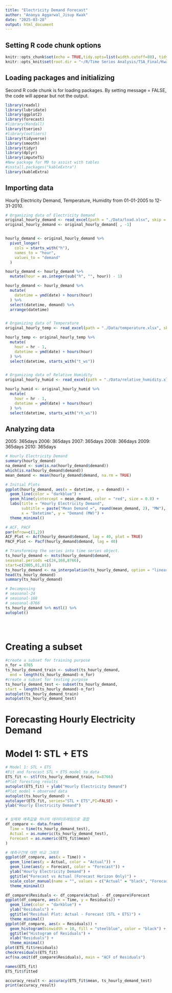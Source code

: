 ```yaml
---
title: "Electricity Demand Forecast"
author: "Ananya Aggarwal_Jisup Kwak"
date: "2025-03-28"
output: html_document
---
```


## Setting R code chunk options

```r
knitr::opts_chunk$set(echo = TRUE,tidy.opts=list(width.cutoff=80), tidy=FALSE)
knitr::opts_knit$set(root.dir = "~/R/Time Series Analysis/TSA_Final/KwakAggarwal_ENV797_TSA_ForecastCompetition_S25")
```

## Loading packages and initializing

Second R code chunk is for loading packages. By setting message = FALSE, the code will appear but not the output.

```r
library(readxl)
library(lubridate)
library(ggplot2)
library(forecast)  
#library(Kendall)
library(tseries)
#library(outliers)
library(tidyverse)
library(smooth)
library(tidyr)
library(dplyr)
library(imputeTS)
#New package for M9 to assist with tables
#install.packages("kableExtra")
library(kableExtra)

```

## Importing data

Hourly Electricity Demand, Temperature, Humidity from 01-01-2005 to 12-31-2010.

```r
# Organizing data of Electricity Demand
original_hourly_demand <- read_excel(path = "./Data/load.xlsx", skip = 0, sheet = "Sheet1", col_names = TRUE)
original_hourly_demand <- original_hourly_demand[ , -1]


hourly_demand <- original_hourly_demand %>%
  pivot_longer(
    cols = starts_with("h"),
    names_to = "hour",
    values_to = "demand"
  )

hourly_demand <- hourly_demand %>%
  mutate(hour = as.integer(sub("h", "", hour)) - 1)

hourly_demand <- hourly_demand %>%
  mutate(
    datetime = ymd(date) + hours(hour)
  ) %>%
  select(datetime, demand) %>%
  arrange(datetime)


# Organizing data of Temperature
original_hourly_temp <- read_excel(path = "./Data/temperature.xlsx", skip = 0, sheet = "Sheet1", col_names = TRUE)

hourly_temp <- original_hourly_temp %>%
  mutate(
    hour = hr - 1,
    datetime = ymd(date) + hours(hour)
  ) %>%
  select(datetime, starts_with("t_ws"))


# Organizing data of Relative Humidity
original_hourly_humid <- read_excel(path = "./Data/relative_humidity.xlsx", skip = 0, sheet = "Sheet1", col_names = TRUE)

hourly_humid <- original_hourly_humid %>%
  mutate(
    hour = hr - 1,
    datetime = ymd(date) + hours(hour)
  ) %>%
  select(datetime, starts_with("rh_ws"))


```

## Analyzing data
2005: 365days
2006: 365days
2007: 365days
2008: 366days
2009: 365days
2010: 365days

```r
# Hourly Electricity Demand
summary(hourly_demand)
na_demand <- sum(is.na(hourly_demand$demand))
which(is.na(hourly_demand$demand))
mean_demand <- mean(hourly_demand$demand, na.rm = TRUE)

# Initial Plots
ggplot(hourly_demand, aes(x = datetime, y = demand)) +
  geom_line(color = "darkblue") +
  geom_hline(yintercept = mean_demand, color = "red", size = 0.8) +
  labs(title = "Hourly Electricity Demand",
       subtitle = paste("Mean Demand =", round(mean_demand, 2), "MW"),
       x = "Datetime", y = "Demand (MW)") +
  theme_minimal()

# ACF, PACF
par(mfrow=c(1,2))
ACF_Plot <- Acf(hourly_demand$demand, lag = 40, plot = TRUE)
PACF_Plot <- Pacf(hourly_demand$demand, lag = 40)

# Transforming the series into time series object.
ts_hourly_demand <- msts(hourly_demand$demand,
seasonal.periods =c(24,168,8766),
start=c(2005,01,01))
ts_hourly_demand <- na_interpolation(ts_hourly_demand, option = "linear")
head(ts_hourly_demand)
summary(ts_hourly_demand)

# Decomposing
# seasonal-24
# seasonal-168
# seasonal-8766
ts_hourly_demand %>% mstl() %>%
autoplot()





```
# Creating a subset


```r
#create a subset for training purpose
n_for = 8765
ts_hourly_demand_train <- subset(ts_hourly_demand,
  end = length(ts_hourly_demand)-n_for)
#create a subset for testing purpose
ts_hourly_demand_test <- subset(ts_hourly_demand,
start = length(ts_hourly_demand)-n_for)
autoplot(ts_hourly_demand_train)
autoplot(ts_hourly_demand_test)

```

# Forecasting Hourly Electricity Demand
# Model 1: STL + ETS

```r
# Model 1: STL + ETS
#Fit and forecast STL + ETS model to data
ETS_fit <- stlf(ts_hourly_demand_train, h=8766)
#Plot foresting results
autoplot(ETS_fit) + ylab("Hourly Electricity Demand")
#Plot model + observed data
autoplot(ts_hourly_demand) +
autolayer(ETS_fit, series="STL + ETS",PI=FALSE) +
ylab("Hourly Electricity Demand")


# 실제와 예측값을 하나의 데이터프레임으로 결합
df_compare <- data.frame(
  Time = time(ts_hourly_demand_test),
  Actual = as.numeric(ts_hourly_demand_test),
  Forecast = as.numeric(ETS_fit$mean)
)

# 예측구간에 대한 비교 그래프
ggplot(df_compare, aes(x = Time)) +
  geom_line(aes(y = Actual, color = "Actual")) +
  geom_line(aes(y = Forecast, color = "Forecast")) +
  ylab("Hourly Electricity Demand") +
  ggtitle("Forecast vs Actual (Forecast Horizon Only)") +
  scale_color_manual(name = "", values = c("Actual" = "black", "Forecast" = "blue")) +
  theme_minimal()

df_compare$Residuals <- df_compare$Actual - df_compare$Forecast
ggplot(df_compare, aes(x = Time, y = Residuals)) +
  geom_line(color = "darkblue") +
  ylab("Residuals") +
  ggtitle("Residual Plot: Actual - Forecast (STL + ETS)") +
  theme_minimal()
ggplot(df_compare, aes(x = Residuals)) +
  geom_histogram(binwidth = 10, fill = "steelblue", color = "black") +
  ggtitle("Histogram of Residuals") +
  xlab("Residuals") +
  theme_minimal()
plot(ETS_fit$residuals)
checkresiduals(ETS_fit)
acf(na.omit(df_compare$Residuals), main = "ACF of Residuals")

names(ETS_fit)
ETS_fit$fitted

accuracy_result <- accuracy(ETS_fit$mean, ts_hourly_demand_test)
print(accuracy_result)
```


